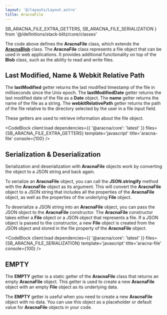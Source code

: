 ```yaml
---
layout: '@/layouts/Layout.astro'
title: AracnaFile
---
```


  SB_ARACNA_FILE_EXTRA_GETTERS,
  SB_ARACNA_FILE_SERIALIZATION
} from '@/definitions/stack-blitz/core/classes'

The code above defines the **AracnaFile** class, which extends the **[AracnaBlob](/core/classes/aracna-blob)** class. The **AracnaFile** class represents a file object that can be used in web applications. It provides additional functionality on top of the **Blob** class, such as the ability to read and write files.

## Last Modified, Name & Webkit Relative Path

The **lastModified** getter returns the last modified timestamp of the file in milliseconds since the Unix epoch.
The **lastModifiedDate** getter returns the last modified date of the file as a **Date** object.
The **name** getter returns the name of the file as a string.
The **webkitRelativePath** getter returns the path of the file relative to the directory selected by the user in a file input field.

These getters are used to retrieve information about the file object.

<CodeBlock
  client:load
  dependencies={{ '@aracna/core': 'latest' }}
  files={SB_ARACNA_FILE_EXTRA_GETTERS}
  template='javascript'
  title='aracna-file'
  console={100}
/>

## Serialization & Deserialization

Serialization and deserialization with **AracnaFile** objects work by converting the object to a JSON string and back again.

To serialize an **AracnaFile** object, you can call the **JSON.stringify** method with the **AracnaFile** object as its argument. This will convert the **AracnaFile** object to a JSON string that includes all the properties of the **AracnaFile** object, as well as the properties of the underlying **File** object.

To deserialize a JSON string into an **AracnaFile** object, you can pass the JSON object to the **AracnaFile** constructor. The **AracnaFile** constructor takes either a **File** object or a JSON object that represents a file. If a JSON object is passed to the constructor, a new **File** object is created from the JSON object and stored in the file property of the **AracnaFile** object.

<CodeBlock
  client:load
  dependencies={{ '@aracna/core': 'latest' }}
  files={SB_ARACNA_FILE_SERIALIZATION}
  template='javascript'
  title='aracna-file'
  console={100}
/>

## EMPTY

The **EMPTY** getter is a static getter of the **AracnaFile** class that returns an empty **AracnaFile** object. This getter is used to create a new **AracnaFile** object with an empty **File** object as its underlying data.

The **EMPTY** getter is useful when you need to create a new **AracnaFile** object with no data. You can use this object as a placeholder or default value for **AracnaFile** objects in your code.
